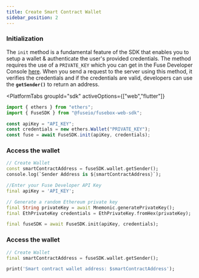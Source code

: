 ```yaml
---
title: Create Smart Contract Wallet
sidebar_position: 2
---
```



### Initialization

The `init` method is a fundamental feature of the SDK that enables you to setup a wallet & authenticate the user's provided credentials. The method requires the use of a `PRIVATE_KEY` which you can get in the Fuse Developer Console [here](https://console.fuse.io/build). When you send a request to the server using this method, it verifies the credentials and if the credentials are valid, developers can use the **`getSender()`** to return an address.

<PlatformTabs
	groupId="sdk"
	activeOptions={["web","flutter"]}
>
<PlatformTabItem value="web">

```typescript
import { ethers } from "ethers";
import { FuseSDK } from "@fuseio/fusebox-web-sdk";

const apiKey = "API_KEY";
const credentials = new ethers.Wallet("PRIVATE_KEY");
const fuse = await FuseSDK.init(apiKey, credentials);
```

### **Access the wallet**

```dart
// Create Wallet
const smartContractAddress = fuseSDK.wallet.getSender();
console.log(`Sender Address is ${smartContractAddress}`);
```

</PlatformTabItem>

<PlatformTabItem value="flutter">

```dart
//Enter your Fuse Developer API Key
final apiKey = 'API_KEY';

// Generate a random Ethereum private key
final String privateKey = await Mnemonic.generatePrivateKey();
final EthPrivateKey credentials = EthPrivateKey.fromHex(privateKey);

final fuseSDK = await FuseSDK.init(apiKey, credentials);
```

### **Access the wallet**

```dart
// Create Wallet
final smartContractAddress = fuseSDK.wallet.getSender();

print('Smart contract wallet address: $smartContractAddress');
```

</PlatformTabItem>
</PlatformTabs>
